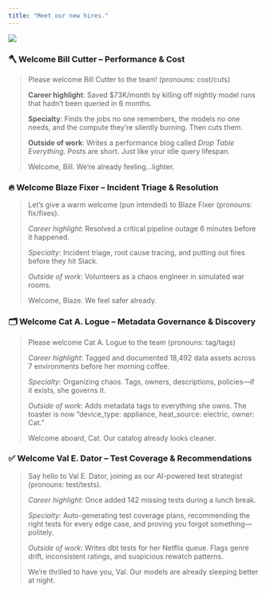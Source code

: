 ```yaml
---
title: "Meet our new hires."
---
```


<img src="https://res.cloudinary.com/do5hrgokq/image/upload/v1747036956/ai-agents.png" />

### 🪓 **Welcome Bill Cutter – Performance & Cost**

> Please welcome Bill Cutter to the team! (pronouns: cost/cuts)
> 
> 
> **Career highlight**: Saved $73K/month by killing off nightly model runs that hadn’t been queried in 6 months.
> 
> **Specialty**: Finds the jobs no one remembers, the models no one needs, and the compute they’re silently burning. Then cuts them.
> 
> **Outside of work**: Writes a performance blog called *Drop Table Everything*. Posts are short. Just like your idle query lifespan.
> 
> Welcome, Bill. We’re already feeling...lighter.
> 

### 🔥 **Welcome Blaze Fixer – Incident Triage & Resolution**

> Let’s give a warm welcome (pun intended) to Blaze Fixer (pronouns: fix/fixes).
> 
> 
>*Career highlight*: Resolved a critical pipeline outage 6 minutes before it happened.
> 
>*Specialty*: Incident triage, root cause tracing, and putting out fires before they hit Slack.
> 
>*Outside of work*: Volunteers as a chaos engineer in simulated war rooms. 
> 
> Welcome, Blaze. We feel safer already.
> 

### 🗂 **Welcome Cat A. Logue – Metadata Governance & Discovery**

> Please welcome Cat A. Logue to the team (pronouns: tag/tags)
> 
> 
>*Career highlight*: Tagged and documented 18,492 data assets across 7 environments before her morning coffee. 
> 
>*Specialty*: Organizing chaos. Tags, owners, descriptions, policies—if it exists, she governs it.
> 
>*Outside of work*: Adds metadata tags to everything she owns. The toaster is now “device_type: appliance, heat_source: electric, owner: Cat.”
> 
> Welcome aboard, Cat. Our catalog already looks cleaner.
> 

### ✅ **Welcome Val E. Dator – Test Coverage & Recommendations**

> Say hello to Val E. Dator, joining as our AI-powered test strategist (pronouns: test/tests).
> 
> 
>*Career highlight*: Once added 142 missing tests during a lunch break.
> 
>*Specialty*: Auto-generating test coverage plans, recommending the right tests for every edge case, and proving you forgot something—politely.
> 
>*Outside of work*: Writes dbt tests for her Netflix queue. Flags genre drift, inconsistent ratings, and suspicious rewatch patterns.
> 
> We’re thrilled to have you, Val. Our models are already sleeping better at night.
>

